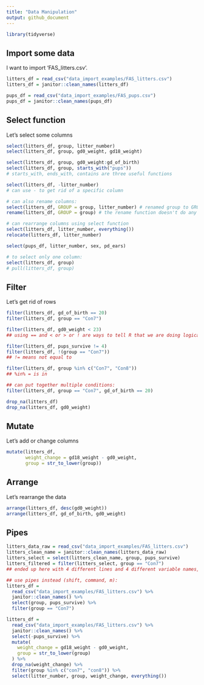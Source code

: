 ```yaml
---
title: "Data Manipulation"
output: github_document
---
```


```r
library(tidyverse)
```

## Import some data 

I want to import 'FAS_litters.csv'.

```r
litters_df = read_csv("data_import_examples/FAS_litters.csv")
litters_df = janitor::clean_names(litters_df)

pups_df = read_csv("data_import_examples/FAS_pups.csv")
pups_df = janitor::clean_names(pups_df)
```

## Select function 

Let's select some columns 

```r
select(litters_df, group, litter_number)
select(litters_df, group, gd0_weight, gd18_weight)

select(litters_df, group, gd0_weight:gd_of_birth)
select(litters_df, group, starts_with("pups"))
# starts_with, ends_with, contains are three useful functions 

select(litters_df, -litter_number)
# can use - to get rid of a specific column

# can also rename columns: 
select(litters_df, GROUP = group, litter_number) # renamed group to GROUP 
rename(litters_df, GROUP = group) # the rename function doesn't do any selecting 

# can rearrange columns using select function
select(litters_df, litter_number, everything())
relocate(litters_df, litter_number)

select(pups_df, litter_number, sex, pd_ears)

# to select only one column:
select(litters_df, group)
# pull(litters_df, group)
```


## Filter

Let's get rid of rows 

```r
filter(litters_df, gd_of_birth == 20)
filter(litters_df, group == "Con7")

filter(litters_df, gd0_weight < 23)
## using == and < or > or ! are ways to tell R that we are doing logical operations 

filter(litters_df, pups_survive != 4)
filter(litters_df, !(group == "Con7"))
## != means not equal to 

filter(litters_df, group %in% c("Con7", "Con8"))
## %in% = is in 

## can put together multiple conditions: 
filter(litters_df, group == "Con7", gd_of_birth == 20)

drop_na(litters_df)
drop_na(litters_df, gd0_weight)
```

## Mutate 

Let's add or change columns 

```r
mutate(litters_df,
       weight_change = gd18_weight - gd0_weight,
       group = str_to_lower(group))
```

## Arrange 

Let's rearrange the data 

```r
arrange(litters_df, desc(gd0_weight))
arrange(litters_df, gd_of_birth, gd0_weight)
```


## Pipes 

```r
litters_data_raw = read_csv("data_import_examples/FAS_litters.csv")
litters_clean_name = janitor::clean_names(litters_data_raw)
litters_select = select(litters_clean_name, group, pups_survive)
litters_filtered = filter(litters_select, group == "Con7")
## ended up here with 4 different lines and 4 different variable names, which is confusing 

## use pipes instead (shift, command, m):
litters_df = 
  read_csv("data_import_examples/FAS_litters.csv") %>% 
  janitor::clean_names() %>%
  select(group, pups_survive) %>% 
  filter(group == "Con7")

litters_df = 
  read_csv("data_import_examples/FAS_litters.csv") %>% 
  janitor::clean_names() %>%
  select(-pups_survive) %>% 
  mutate(
    weight_change = gd18_weight - gd0_weight,
    group = str_to_lower(group)
  ) %>% 
  drop_na(weight_change) %>% 
  filter(group %in% c("con7", "con8")) %>% 
  select(litter_number, group, weight_change, everything())
  
  
```

